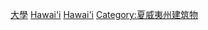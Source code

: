 {{Commons category|Universities and colleges in Hawaii}}
{{Commonscat|Universities and colleges in Hawaii}}

[[Category:夏威夷州教育|大學]]
[[Category:美國各州大學|Hawai'i]]
[[Category:大洋洲大學|Hawai'i]]
[[Category:夏威夷州建筑物|Category:夏威夷州建筑物]]